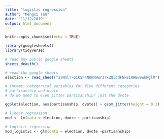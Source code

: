 ```yaml
---
title: "logistic regression"
author: "Mengxi Tan"
date: "11/12/2019"
output: html_document
---
```


```r
knitr::opts_chunk$set(echo = TRUE)

library(googlesheets4)
library(tidyverse)

# read any public google sheets
sheets_deauth()
```


```r
# read the google sheets
election <- read_sheet("13NhlT-Oik5P4NOKRWwrJ7xZQlddFNk81HHEw9wkWglM")

# income: categorical variables for five different categories
# partisanship and dvote
# do we need to even jitter partisanship? just the dvote

ggplot(election, aes(partisanship, dvote)) + geom_jitter(height = 0.2) + geom_smooth(method = "lm", se = FALSE)

# linear regression
mod <- lm(data = election, dvote ~ partisanship)

# logistic regression
mod_logistic <- glm(data = election, dvote ~partisanship)

```


